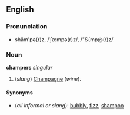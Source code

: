 ==English==
===Pronunciation===
*shăm'pə(r)z, /ˈʃæmpə(r)z/, /"S{mp@(r)z/

===Noun===
'''champers''' ''singular''

#(''slang'') [[Champagne]] (''wine'').

====Synonyms====
*(''all informal or slang''): [[bubbly]], [[fizz]], [[shampoo]]